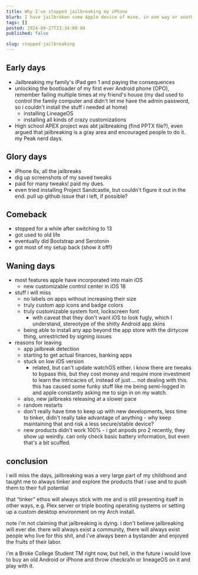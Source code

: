 ```yaml
---
title: Why I've stopped jailbreaking my iPhone
blurb: I have jailbroken some Apple device of mine, in one way or another, for a good part of the past decade. And although it will always be near and dear to my heart, I've decided to move on.
tags: []
posted: 2024-09-27T23:34:00-04
published: false

slug: stopped-jailbreaking
---
```


## Early days

- Jailbreaking my family's iPad gen 1 and paying the consequences
- unlocking the bootloader of my first ever Android phone (OPO), remember failing multiple times at my friend's house (my dad used to control the family computer and didn't let me have the admin password, so i couldn't install the stuff i needed at home)
  - installing LineageOS
  - installing all kinds of crazy customizations
- High school APEX project was abt jailbreaking (find PPTX file?), even argued that jailbreaking is a gray area and encouraged people to do it. my Peak nerd days.

## Glory days

- iPhone 6s, all the jailbreaks
- dig up screenshots of my saved tweaks
- paid for many tweaks! paid my dues.
- even tried installing Project Sandcastle, but couldn't figure it out in the end. pull up github issue that i left, if possible?

## Comeback

- stopped for a while after switching to 13
- got used to old life
- eventually did Bootstrap and Serotonin
- got most of my setup back (show it off!)

## Waning days

- most features apple have incorporated into main iOS
  - new customizable control center in iOS 18
- stuff i will miss
  - no labels on apps without increasing their size
  - truly custom app icons and badge colors
  - truly customizable system font, lockscreen font
    - with caveat that they don't want iOS to look fugly, which I understand, stereotype of the shitty Android app skins
  - being able to install any app beyond the app store with the dirtycow thing, unrestricted by signing issues
- reasons for leaving
  - app jailbreak detection
  - starting to get actual finances, banking apps
  - stuck on low iOS version
    - related, but can't update watchOS either. i know there are tweaks to bypass this, but they cost money and require more investment to learn the intricacies of, instead of just.... not dealing with this. this has caused some funky stuff like me being semi-logged in and apple constantly asking me to sign in on my watch.
  - also, new jailbreaks releasing at a slower pace
  - random restarts
  - don't really have time to keep up with new developments, less time to tinker, didn't really take advantage of anything - why keep maintaining that and risk a less secure/stable device?
  - new products didn't work 100% - i got airpods pro 2 recently, they show up weirdly. can only check basic battery information, but even that's a bit scuffed.

## conclusion

i will miss the days, jailbreaking was a very large part of my childhood and taught me to always tinker and explore the products that i use and to push them to their full potential

that “tinker” ethos will always stick with me and is still presenting itself in other ways, e.g. Plex server or triple booting operating systems or setting up a custom desktop environment on my Arch install.

note i'm not claiming that jailbreaking is dying. i don't believe jailbreaking will ever die. there will always exist a community, there will always exist people who live for this shit, and i've always been a bystander and enjoyed the fruits of their labor.

i'm a Broke College Student TM right now, but hell, in the future i would love to buy an old Android or iPhone and throw checkra1n or lineageOS on it and play with it.
